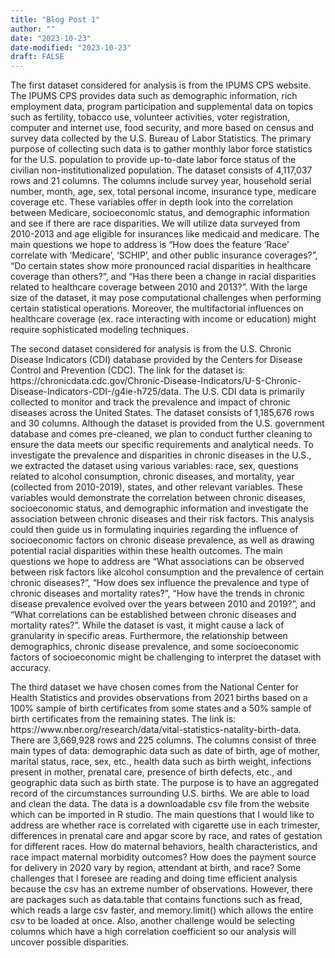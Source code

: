 ```yaml
---
title: "Blog Post 1"
author: ""
date: "2023-10-23"
date-modified: "2023-10-23"
draft: FALSE
---
```

The first dataset considered for analysis is from the IPUMS CPS website. The IPUMS CPS provides data such as demographic information, rich employment data, program participation and supplemental data on topics such as fertility, tobacco use, volunteer activities, voter registration, computer and internet use, food security, and more based on census and survey data collected by the U.S. Bureau of Labor Statistics. The primary purpose of collecting such data is to gather monthly labor force statistics for the U.S. population to provide up-to-date labor force status of the civilian non-institutionalized population. The dataset consists of 4,117,037 rows and 21 columns. The columns include survey year, household serial number, month, age, sex, total personal income, insurance type, medicare coverage etc. These variables offer in depth look into the correlation between Medicare, socioeconomic status, and demographic information and see if there are race disparities. We will utilize data surveyed from 2010-2013 and age eligible for insurances like medicaid and medicare. The main questions we hope to address is “How does the feature ‘Race’ correlate with ‘Medicare’, ‘SCHIP’, and other public insurance coverages?”, “Do certain states show more pronounced racial disparities in healthcare coverage than others?”, and “Has there been a change in racial disparities related to healthcare coverage between 2010 and 2013?”. With the large size of the dataset,  it may pose computational challenges when performing certain statistical operations. Moreover, the multifactorial influences on healthcare coverage (ex. race interacting with income or education) might require sophisticated modeling techniques.
    
The second dataset considered for analysis is from the U.S. Chronic Disease Indicators (CDI) database provided by the Centers for Disease Control and Prevention (CDC). The link for the dataset is: https://chronicdata.cdc.gov/Chronic-Disease-Indicators/U-S-Chronic-Disease-Indicators-CDI-/g4ie-h725/data. The U.S. CDI data is primarily collected to monitor and track the prevalence and impact of chronic diseases across the United States. The dataset consists of 1,185,676 rows and 30 columns. Although the dataset is provided from the U.S. government database and comes pre-cleaned, we plan to conduct further cleaning to ensure the data meets our specific requirements and analytical needs. To investigate the prevalence and disparities in chronic diseases in the U.S., we extracted the dataset using various variables: race, sex, questions related to alcohol consumption, chronic diseases, and mortality, year (collected from 2010-2019), states, and other relevant variables. These variables would demonstrate the correlation between chronic diseases, socioeconomic status, and demographic information and investigate the association between chronic diseases and their risk factors. This analysis could then guide us in formulating inquiries regarding the influence of socioeconomic factors on chronic disease prevalence, as well as drawing potential racial disparities within these health outcomes. The main questions we hope to address are “What associations can be observed between risk factors like alcohol consumption and the prevalence of certain chronic diseases?”, “How does sex influence the prevalence and type of chronic diseases and mortality rates?”, “How have the trends in chronic disease prevalence evolved over the years between 2010 and 2019?”, and “What correlations can be established between chronic diseases and mortality rates?”. While the dataset is vast, it might cause a lack of granularity in specific areas. Furthermore, the relationship between demographics, chronic disease prevalence, and some socioeconomic factors of socioeconomic might be challenging to interpret the dataset with accuracy.
    
The third dataset we have chosen comes from the National Center for Health Statistics and provides observations from 2021 births based on a 100% sample of birth certificates from some states and a 50% sample of birth certificates from the remaining states. The link is: https://www.nber.org/research/data/vital-statistics-natality-birth-data. There are 3,669,928 rows and 225 columns. The columns consist of three main types of data: demographic data such as date of birth, age of mother, marital status, race, sex, etc., health data such as birth weight, infections present in mother, prenatal care, presence of birth defects, etc., and geographic data such as birth state. The purpose is to have an aggregated record of the circumstances surrounding U.S. births. We are able to load and clean the data. The data is a downloadable csv file from the website which can be imported in R studio. The main questions that I would like to address are whether race is correlated with cigarette use in each trimester, differences in prenatal care and apgar score by race, and rates of gestation for different races. How do maternal behaviors, health characteristics, and race impact maternal morbidity outcomes? How does the payment source for delivery in 2020 vary by region, attendant at birth, and race? Some challenges that I foresee are reading and doing time efficient analysis because the csv has an extreme number of observations. However, there are packages such as data.table that contains functions such as fread, which reads a large csv faster, and memory.limit() which allows the entire csv to be loaded at once. Also, another challenge would be selecting columns which have a high correlation coefficient so our analysis will uncover possible disparities.

